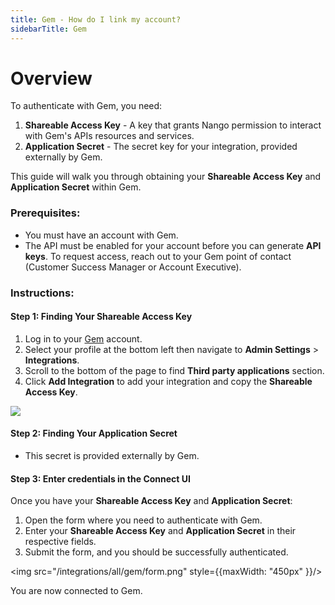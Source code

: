 ```yaml
---
title: Gem - How do I link my account?
sidebarTitle: Gem
---
```


# Overview

To authenticate with Gem, you need:
1. **Shareable Access Key** - A key that grants Nango permission to interact with Gem's APIs resources and services.
2. **Application Secret** - The secret key for your integration, provided externally by Gem.


This guide will walk you through obtaining your **Shareable Access Key** and **Application Secret** within Gem.

### Prerequisites:

- You must have an account with Gem.
- The API must be enabled for your account before you can generate **API keys**. To request access, reach out to your Gem point of contact (Customer Success Manager or Account Executive).

### Instructions:

#### Step 1: Finding Your Shareable Access Key
1. Log in to your [Gem](https://www.gem.com/login) account.
2. Select your profile at the bottom left then navigate to **Admin Settings** > **Integrations**.
3. Scroll to the bottom of the page to find **Third party applications** section.
4. Click **Add Integration** to add your integration and copy the **Shareable Access Key**.
<img src="/integrations/all/gem/integrations_page.png" />

#### Step 2: Finding Your Application Secret
- This secret is provided externally by Gem.

#### Step 3: Enter credentials in the Connect UI

Once you have your **Shareable Access Key** and **Application Secret**:
1. Open the form where you need to authenticate with Gem.
2. Enter your **Shareable Access Key** and **Application Secret** in their respective fields.
3. Submit the form, and you should be successfully authenticated.


<img src="/integrations/all/gem/form.png" style={{maxWidth: "450px" }}/>

You are now connected to Gem.
 